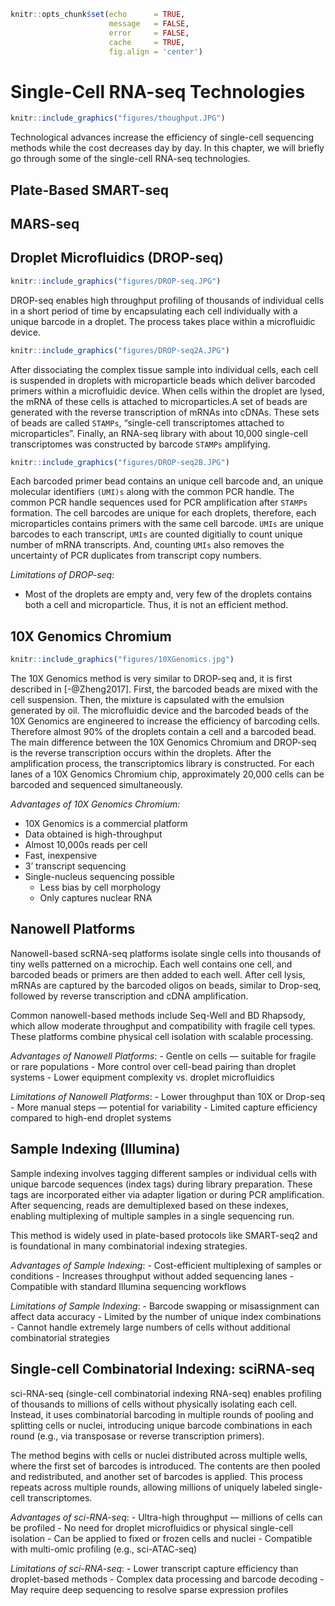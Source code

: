 \mainmatter

```r
knitr::opts_chunk$set(echo      = TRUE,
                      message   = FALSE, 
                      error     = FALSE,
                      cache     = TRUE,
                      fig.align = 'center')
```

# Single-Cell RNA-seq Technologies


```r
knitr::include_graphics("figures/thoughput.JPG")
```

Technological advances increase the efficiency of single-cell sequencing methods
while the cost decreases day by day. In this chapter, we will briefly go through
some of the single-cell RNA-seq technologies.


## Plate-Based SMART-seq


## MARS-seq


## Droplet Microfluidics (DROP-seq)

```r
knitr::include_graphics("figures/DROP-seq.JPG")
```


DROP-seq enables high throughput profiling of thousands of individual cells in a
short period of time by encapsulating each cell individually with a unique
barcode in a droplet. The process takes place within a microfluidic device.  


```r
knitr::include_graphics("figures/DROP-seq2A.JPG")
```


After dissociating the complex tissue sample into individual cells, each cell is
suspended in droplets with microparticle beads which deliver barcoded primers
within a microfluidic device. When cells within the droplet are lysed, the mRNA
of these cells is attached to microparticles.A set of beads are generated with
the reverse transcription of mRNAs into cDNAs. These sets of beads are called
`STAMPs`, "single-cell transcriptomes attached to microparticles". Finally, an
RNA-seq library with about 10,000 single-cell transcriptomes was constructed by
barcode `STAMPs` amplifying.


```r
knitr::include_graphics("figures/DROP-seq2B.JPG")
```


Each barcoded primer bead contains an unique cell barcode and, an unique
molecular identifiers `(UMI)s` along with the common PCR handle. The common PCR
handle sequences used for PCR amplification after `STAMPs` formation. The cell
barcodes are unique for each droplets, therefore, each microparticles contains
primers with the same cell barcode. `UMIs` are unique barcodes to each
transcript, `UMIs` are counted digitially to count unique number of mRNA
transcripts. And, counting `UMIs`  also removes the uncertainty of PCR
duplicates from transcript copy numbers.


*Limitations of DROP-seq: *

-  Most of the droplets are empty and, very few of the droplets contains both a
cell and microparticle. Thus, it is not an efficient method.


## 10X Genomics Chromium

```r
knitr::include_graphics("figures/10XGenomics.jpg")
```


The 10X Genomics method is very similar to DROP-seq and, it is first described
in [-@Zheng2017]. First, the barcoded beads are mixed with the cell suspension.
Then, the mixture is capsulated with the emulsion generated by oil. The
microfluidic device and the barcoded beads of the 10X Genomics are engineered to
increase the efficiency of barcoding cells. Therefore almost 90% of the droplets
contain a cell and a barcoded bead. The main difference between the 10X Genomics
Chromium and DROP-seq is the reverse transcription occurs within the droplets.
After the amplification process, the transcriptomics library is constructed. For
each lanes of a 10X Genomics Chromium chip, approximately 20,000 cells can be
barcoded and sequenced simultaneously.

*Advantages of 10X Genomics Chromium:*

-   10X Genomics is a commercial platform
-   Data obtained is high-throughput
-   Almost 10,000s reads per cell
-   Fast, inexpensive 
-   3’ transcript sequencing
-   Single-nucleus sequencing possible
    -   Less bias by cell morphology
    -   Only captures nuclear RNA

## Nanowell Platforms

Nanowell-based scRNA-seq platforms isolate single cells into thousands of tiny wells patterned on a 
microchip. Each well contains one cell, and barcoded beads or primers are then added to each well. 
After cell lysis, mRNAs are captured by the barcoded oligos on beads, similar to Drop-seq, followed 
by reverse transcription and cDNA amplification.

Common nanowell-based methods include Seq-Well and BD Rhapsody, which allow moderate throughput and 
compatibility with fragile cell types. These platforms combine physical cell isolation with scalable
processing.

*Advantages of Nanowell Platforms*:
-   Gentle on cells — suitable for fragile or rare populations
-  More control over cell-bead pairing than droplet systems
-   Lower equipment complexity vs. droplet microfluidics

*Limitations of Nanowell Platforms*:
-  Lower throughput than 10X or Drop-seq
-  More manual steps — potential for variability
-  Limited capture efficiency compared to high-end droplet systems

## Sample Indexing (Illumina)
Sample indexing involves tagging different samples or individual cells with unique barcode sequences 
(index tags) during library preparation. These tags are incorporated either via adapter ligation or 
during PCR amplification. After sequencing, reads are demultiplexed based on these indexes, enabling
 multiplexing of multiple samples in a single sequencing run.

This method is widely used in plate-based protocols like SMART-seq2 and is foundational in many 
combinatorial indexing strategies.

*Advantages of Sample Indexing*:
-  Cost-efficient multiplexing of samples or conditions
-  Increases throughput without added sequencing lanes
-  Compatible with standard Illumina sequencing workflows

*Limitations of Sample Indexing*:
-  Barcode swapping or misassignment can affect data accuracy
-  Limited by the number of unique index combinations
-  Cannot handle extremely large numbers of cells without additional combinatorial strategies

## Single-cell Combinatorial Indexing: sciRNA-seq

sci-RNA-seq (single-cell combinatorial indexing RNA-seq) enables profiling of thousands to millions 
of cells without physically isolating each cell. Instead, it uses combinatorial barcoding in multiple
 rounds of pooling and splitting cells or nuclei, introducing unique barcode combinations in each round
  (e.g., via transposase or reverse transcription primers).

The method begins with cells or nuclei distributed across multiple wells, where the first set of barcodes
is introduced. The contents are then pooled and redistributed, and another set of barcodes is applied. 
This process repeats across multiple rounds, allowing millions of uniquely labeled single-cell transcriptomes.

*Advantages of sci-RNA-seq*:
-  Ultra-high throughput — millions of cells can be profiled
-  No need for droplet microfluidics or physical single-cell isolation
-  Can be applied to fixed or frozen cells and nuclei
-  Compatible with multi-omic profiling (e.g., sci-ATAC-seq)

*Limitations of sci-RNA-seq*:
-  Lower transcript capture efficiency than droplet-based methods
-  Complex data processing and barcode decoding
-  May require deep sequencing to resolve sparse expression profiles
